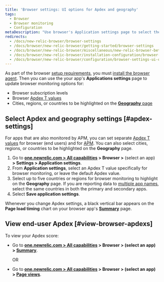 ```yaml
---
title: 'Browser settings: UI options for Apdex and geography'
tags:
  - Browser
  - Browser monitoring
  - Configuration
metaDescription: "Use browser's Application settings page to select the end-user Apdex value and geographical locations."
redirects:
  - /docs/new-relic-browser/browser-settings
  - /docs/browser/new-relic-browser/getting-started/browser-settings
  - /docs/browser/new-relic-browser/miscellaneous/new-relic-browser-beta-test-agreement
  - /docs/browser/new-relic-browser/installation-configuration/browser-settings-ui-options-browser-monitoring
  - /docs/browser/new-relic-browser/configuration/browser-settings-ui-options-browser-monitoring
---
```


As part of the browser [setup requirements](/docs/browser/new-relic-browser/welcome-new-relic-browser/compatibility-requirements), you must [install the browser agent](/docs/browser/new-relic-browser/installation/install-new-relic-browser-agent). Then you can use the your app's **Applications settings** page to update browser monitoring options for:

* Browser subscription levels
* Browser [Apdex T values](/docs/apm/new-relic-apm/apdex/apdex-measuring-user-satisfaction)
* Cities, regions, or countries to be highlighted on the [**Geography** page](/docs/browser/new-relic-browser/browser-pro-features/filterable-geography-webpage-metrics-location)

## Select Apdex and geography settings [#apdex-settings]

For apps that are also monitored by APM, you can set separate [Apdex T values](/docs/apm/new-relic-apm/apdex/apdex-measuring-user-satisfaction) for browser (end users) and for [APM](/docs/apm/new-relic-apm/apdex/changing-your-apdex-settings). You can also select cities, regions, or countries to be highlighted on the **Geography** page.

1. Go to **[one.newrelic.com > All capabilities](https://one.newrelic.com/all-capabilities) > Browser >** (select an app) **> Settings > Application settings**.
2. From **Application settings**, select an Apdex T value specifically for browser monitoring, or leave the default Apdex value.
3. Select up to five countries or regions for browser monitoring to highlight on the **Geography** page. If you are reporting data to [multiple app names](/docs/agents/manage-apm-agents/app-naming/use-multiple-names-app), select the same countries in both the primary and secondary apps.
4. Select **Save application settings**.

Whenever you change Apdex settings, a black vertical bar appears on the **Page load timing** chart on your browser app's **[Summary](/docs/browser/new-relic-browser/getting-started/browser-overview-website-performance-glance)** page.

## View end-user Apdex [#view-browser-apdexs]

To view your Apdex score:

* Go to **[one.newrelic.com > All capabilities](https://one.newrelic.com/all-capabilities) > Browser > (select an app) > [Summary](/docs/browser/new-relic-browser/getting-started/browser-overview-website-performance-glance)**.

  OR
* Go to **[one.newrelic.com > All capabilities](https://one.newrelic.com/all-capabilities) > Browser > (select an app) > [Page views](/docs/browser/new-relic-browser/additional-standard-features/page-views-understanding-your-sites-popularity)**.
